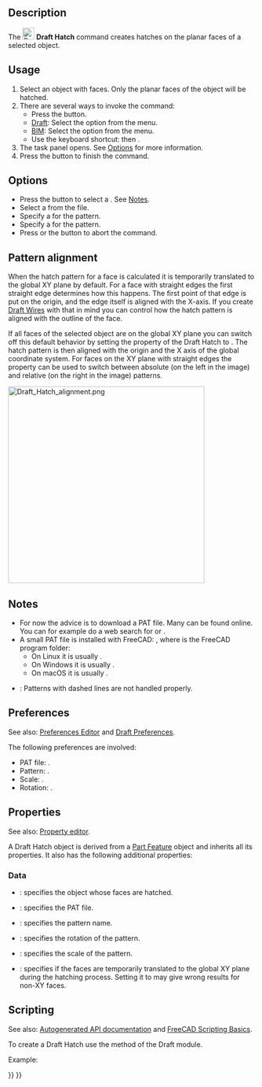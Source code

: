 <languages/>

{{Docnav
|[[Draft_ShapeString|ShapeString]]
|[[Draft_Text|Text]]
|[[Draft_Workbench|Draft]]
|IconL=Draft_ShapeString.svg
|IconR=Draft_Text.svg
|IconC=Workbench_Draft.svg
}}

{{GuiCommand
|Name=Draft Hatch
|MenuLocation=Drafting → Hatch<br>Annotation → Hatch
|Workbenches=[[Draft_Workbench|Draft]], [[BIM_Workbench|BIM]]
|Shortcut={{KEY|H}} {{KEY|A}}
|Version=0.20
|SeeAlso=[[Draft_Pattern|Draft Pattern]]
}}

== Description ==

The [[Image:Draft_Hatch.svg|24px]] '''Draft Hatch''' command creates hatches on the planar faces of a selected object.

== Usage ==

# Select an object with faces. Only the planar faces of the object will be hatched.
# There are several ways to invoke the command:
#* Press the {{Button|[[Image:Draft_Hatch.svg|16px]] [[Draft_Hatch|Hatch]]}} button.
#* [[Draft_Workbench|Draft]]: Select the {{MenuCommand|Drafting → [[Image:Draft_Hatch.svg|16px]] Hatch}} option from the menu.
#* [[BIM_Workbench|BIM]]: Select the {{MenuCommand|Annotation → [[Image:Draft_Hatch.svg|16px]] Hatch}} option from the menu.
#* Use the keyboard shortcut: {{KEY|H}} then {{KEY|A}}.
# The {{MenuCommand|Hatch}} task panel opens. See [[#Options|Options]] for more information.
# Press the {{Button|OK}} button to finish the command.

== Options ==

* Press the {{Button|...}} button to select a {{MenuCommand|PAT file}}. See [[#Notes|Notes]].
* Select a {{MenuCommand|Pattern}} from the file.
* Specify a {{MenuCommand|Scale}} for the pattern.
* Specify a {{MenuCommand|Rotation}} for the pattern.
* Press {{KEY|Esc}} or the {{Button|Cancel}} button to abort the command.

== Pattern alignment ==

When the hatch pattern for a face is calculated it is temporarily translated to the global XY plane by default. For a face with straight edges the first straight edge determines how this happens. The first point of that edge is put on the origin, and the edge itself is aligned with the X-axis. If you create [[Draft_Wire|Draft Wires]] with that in mind you can control how the hatch pattern is aligned with the outline of the face.

If all faces of the selected object are on the global XY plane you can switch off this default behavior by setting the {{PropertyData|Translate}} property of the Draft Hatch to {{FALSE}}. The hatch pattern is then aligned with the origin and the X axis of the global coordinate system. For faces on the XY plane with straight edges the {{PropertyData|Translate}} property can be used to switch between absolute (on the left in the image) and relative (on the right in the image) patterns.

[[Image:Draft_Hatch_alignment.png|400px]]
{{Caption|
Two Draft Wires with hatches.<br>
The wires were created in a CCW direction starting from the bottom left point.<br>
For the Draft Hatch on the left the Translate property is set to false.<br>
For the Draft Hatch on the right it is set to true.
}}

== Notes ==

* For now the advice is to download a PAT file. Many can be found online. You can for example do a web search for {{FileName|acad.pat}} or {{FileName|acadiso.pat}}.
* A small PAT file is installed with FreeCAD: {{FileName|<program_folder>/data/Mod/TechDraw/PAT/FCPAT.pat}}, where {{FileName|<program_folder>}} is the FreeCAD program folder:
** On Linux it is usually {{FileName|/usr/share/freecad}}.
** On Windows it is usually {{FileName|C:\Program Files\FreeCAD}}.
** On macOS it is usually {{FileName|/Applications/FreeCAD}}.
* {{VersionMinus|1.0}}: Patterns with dashed lines are not handled properly.

== Preferences ==

See also: [[Preferences_Editor|Preferences Editor]] and [[Draft_Preferences|Draft Preferences]].

The following preferences are involved:

* PAT file: {{MenuCommand|Tools → Edit parameters... → BaseApp → Preferences → Mod → TechDraw → PAT → FilePattern}}.
* Pattern: {{MenuCommand|Tools → Edit parameters... → BaseApp → Preferences → Mod → TechDraw → PAT → NamePattern}}.
* Scale: {{MenuCommand|Tools → Edit parameters... → BaseApp → Preferences → Mod → Draft → HatchPatternScale}}.
* Rotation: {{MenuCommand|Tools → Edit parameters... → BaseApp → Preferences → Mod → Draft → HatchPatternRotation}}.

== Properties ==

See also: [[Property_editor|Property editor]].

A Draft Hatch object is derived from a [[Part_Feature|Part Feature]] object and inherits all its properties. It also has the following additional properties:

=== Data ===

{{TitleProperty|Hatch}}

* {{PropertyData|Base|Link}}: specifies the object whose faces are hatched.
* {{PropertyData|File|File}}: specifies the PAT file.
* {{PropertyData|Pattern|String}}: specifies the pattern name.
* {{PropertyData|Rotation|Angle}}: specifies the rotation of the pattern.
* {{PropertyData|Scale|Float}}: specifies the scale of the pattern.
* {{PropertyData|Translate|Bool}}: specifies if the faces are temporarily translated to the global XY plane during the hatching process. Setting it to {{FALSE}} may give wrong results for non-XY faces.

== Scripting ==

See also: [https://freecad.github.io/SourceDoc/ Autogenerated API documentation] and [[FreeCAD Scripting Basics|FreeCAD Scripting Basics]].

To create a Draft Hatch use the {{incode|make_hatch}} method of the Draft module.

{{Code|code=
hatch = make_hatch(baseobject, filename, pattern, scale, rotation)
}}

Example: 

{{Code|code=
import FreeCAD as App
import Draft

doc = App.newDocument()

rectangle = Draft.make_rectangle(4000, 1000)
rectangle.MakeFace = True
filename = App.getHomePath() + "data/Mod/TechDraw/PAT/FCPAT.pat"
pattern = "Horizontal5"
hatch = Draft.make_hatch(rectangle, filename, pattern, scale=50, rotation=45)

doc.recompute()
}}


{{Docnav
|[[Draft_ShapeString|ShapeString]]
|[[Draft_Text|Text]]
|[[Draft_Workbench|Draft]]
|IconL=Draft_ShapeString.svg
|IconR=Draft_Text.svg
|IconC=Workbench_Draft.svg
}}

{{Draft Tools navi{{#translation:}}}}
{{Userdocnavi{{#translation:}}}}